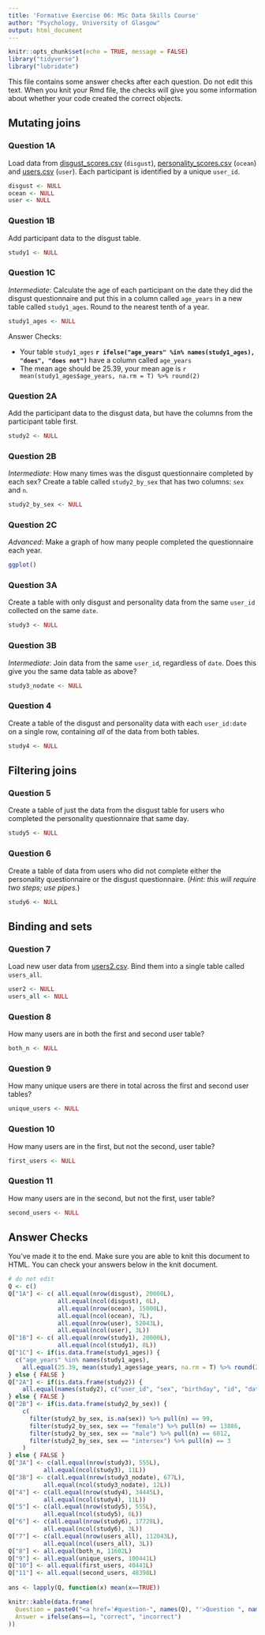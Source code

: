 ```yaml
---
title: 'Formative Exercise 06: MSc Data Skills Course'
author: "Psychology, University of Glasgow"
output: html_document
---
```


```r
knitr::opts_chunk$set(echo = TRUE, message = FALSE)
library("tidyverse")
library("lubridate")
```

This file contains some answer checks after each question. Do not edit this text. When you knit your Rmd file, the checks will give you some information about whether your code created the correct objects.

## Mutating joins

### Question 1A

Load data from [disgust_scores.csv](https://psyteachr.github.io/msc-data-skills/data/disgust_scores.csv) (`disgust`), [personality_scores.csv](https://psyteachr.github.io/msc-data-skills/data/personality_scores.csv) (`ocean`) and [users.csv](https://psyteachr.github.io/msc-data-skills/data/users.csv) (`user`). Each participant is identified by a unique `user_id`.

```r
disgust <- NULL
ocean <- NULL
user <- NULL
```

### Question 1B

Add participant data to the disgust table.

```r
study1 <- NULL
```


### Question 1C

*Intermediate*: Calculate the age of each participant on the date they did the disgust questionnaire and put this in a column called `age_years` in a new table called `study1_ages`. Round to the nearest tenth of a year. 

```r
study1_ages <- NULL
```
    
Answer Checks:

* Your table `study1_ages` **`r ifelse("age_years" %in% names(study1_ages), "does", "does not")`** have a column called `age_years`
* The mean age should be 25.39, your mean age is `r mean(study1_ages$age_years, na.rm = T) %>% round(2)`


### Question 2A

Add the participant data to the disgust data, but have the columns from the participant table first.

```r
study2 <- NULL
```


### Question 2B

*Intermediate*: How many times was the disgust questionnaire completed by each sex? Create a table called `study2_by_sex` that has two columns: `sex` and `n`.

```r
study2_by_sex <- NULL
```


### Question 2C

*Advanced*: Make a graph of how many people completed the questionnaire each year.
    
```r
ggplot()
```
    

### Question 3A

Create a table with only disgust and personality data from the same `user_id` collected on the same `date`.

```r
study3 <- NULL
```


### Question 3B

*Intermediate*: Join data from the same `user_id`, regardless of `date`. Does this give you the same data table as above?
    
```r
study3_nodate <- NULL
```


### Question 4

Create a table of the disgust and personality data with each `user_id:date` on a single row, containing _all_ of the data from both tables.

    
```r
study4 <- NULL
```

## Filtering joins

### Question 5

Create a table of just the data from the disgust table for users who completed the personality questionnaire that same day.
    
```r
study5 <- NULL
```

    
### Question 6

Create a table of data from users who did not complete either the personality questionnaire or the disgust questionnaire. (_Hint: this will require two steps; use pipes._)

    
```r
study6 <- NULL
```

## Binding and sets

### Question 7

Load new user data from [users2.csv](https://psyteachr.github.io/msc-data-skills/data/users2.csv). Bind them into a single table called `users_all`.

```r
user2 <- NULL
users_all <- NULL
```


### Question 8

How many users are in both the first and second user table?
    
```r
both_n <- NULL
```

### Question 9

How many unique users are there in total across the first and second user tables?

```r
unique_users <- NULL
```

### Question 10

How many users are in the first, but not the second, user table?

```r
first_users <- NULL
```

### Question 11

How many users are in the second, but not the first, user table?

```r
second_users <- NULL
```

## Answer Checks

You've made it to the end. Make sure you are able to knit this document to HTML. You can check your answers below in the knit document.

```r
# do not edit
Q <- c()
Q["1A"] <- c( all.equal(nrow(disgust), 20000L),
              all.equal(ncol(disgust), 6L),
              all.equal(nrow(ocean), 15000L),
              all.equal(ncol(ocean), 7L),
              all.equal(nrow(user), 52043L),
              all.equal(ncol(user), 3L))
Q["1B"] <- c( all.equal(nrow(study1), 20000L),
              all.equal(ncol(study1), 8L))
Q["1C"] <- if(is.data.frame(study1_ages)) {
  c("age_years" %in% names(study1_ages),
    all.equal(25.39, mean(study1_ages$age_years, na.rm = T) %>% round(2)))
} else { FALSE }
Q["2A"] <- if(is.data.frame(study2)) {
    all.equal(names(study2), c("user_id", "sex", "birthday", "id", "date", "moral", "pathogen", "sexual"))
} else { FALSE }
Q["2B"] <- if(is.data.frame(study2_by_sex)) {
    c(
      filter(study2_by_sex, is.na(sex)) %>% pull(n) == 99,
      filter(study2_by_sex, sex == "female") %>% pull(n) == 13886,
      filter(study2_by_sex, sex == "male") %>% pull(n) == 6012,
      filter(study2_by_sex, sex == "intersex") %>% pull(n) == 3
    )
} else { FALSE }
Q["3A"] <- c(all.equal(nrow(study3), 555L),
          all.equal(ncol(study3), 11L))
Q["3B"] <- c(all.equal(nrow(study3_nodate), 677L),
          all.equal(ncol(study3_nodate), 12L))
Q["4"] <- c(all.equal(nrow(study4), 34445L),
          all.equal(ncol(study4), 11L))
Q["5"] <- c(all.equal(nrow(study5), 555L),
          all.equal(ncol(study5), 6L))
Q["6"] <- c(all.equal(nrow(study6), 17728L),
          all.equal(ncol(study6), 3L))
Q["7"] <- c(all.equal(nrow(users_all), 112043L),
          all.equal(ncol(users_all), 3L))
Q["8"] <- all.equal(both_n, 11602L)
Q["9"] <- all.equal(unique_users, 100441L)
Q["10"] <- all.equal(first_users, 40441L)
Q["11"] <- all.equal(second_users, 48398L)
  
ans <- lapply(Q, function(x) mean(x==TRUE))

knitr::kable(data.frame(
  Question = paste0("<a href='#question-", names(Q), "'>Question ", names(Q), "</a>"),
  Answer = ifelse(ans==1, "correct", "incorrect")
))
```